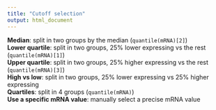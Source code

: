 ```yaml
---
title: "Cutoff selection"
output: html_document
---
```


**Median**: split in two groups by the median (`quantile(mRNA)[2]`)   
**Lower quartile**: split in two groups, 25% lower expressing vs the rest (`quantile(mRNA)[1]`)   
**Upper quartile**: split in two groups, 25% higher expressing vs the rest (`quantile(mRNA)[3]`)   
**High vs low**: split in two groups, 25% lower expressing vs 25% higher expressing   
**Quartiles**: split in 4 groups (`quantile(mRNA)`)   
**Use a specific mRNA value**: manually select a precise mRNA value  
